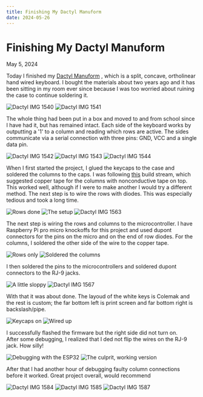 ```yaml
---
title: Finishing My Dactyl Manuform
date: 2024-05-26
---
```


# Finishing My Dactyl Manuform

May 5, 2024

Today I finished my 
[Dactyl Manuform](https://github.com/abstracthat/dactyl-manuform)
, which is a split, concave, ortholinear hand wired keyboard.  I bought the materials 
about two years ago and it has been sitting in my room ever since because I was too 
worried about ruining the case to continue soldering it.

<Row>
  <Img
    src="dactyl/IMG_1540.JPG"
    alt="Dactyl IMG 1540"
    caption="" />
  <Img
    src="dactyl/IMG_1541.JPG"
    alt="Dactyl IMG 1541"
    caption="" />
</Row>

The whole thing had been put in a box and moved to and from school since I have had it, 
but has remained intact.  Each side of the keyboard works by outputting a '1' to a column 
and reading which rows are active.  The sides communicate via a serial connection with 
three pins: GND, VCC and a single data pin.

<Row desc="State of the project">
  <Img
    src="dactyl/IMG_1542.JPG"
    alt="Dactyl IMG 1542"
    caption="" />
  <Img
    src="dactyl/IMG_1543.JPG"
    alt="Dactyl IMG 1543"
    caption="" />
  <Img
    src="dactyl/IMG_1544.JPG"
    alt="Dactyl IMG 1544"
    caption="" />
</Row>

When I first started the project, I glued the keycaps to the case and soldered the columns 
to the caps.  I was following 
[this](https://www.youtube.com/watch?v=dWC_8BOArzc&list=PLJcTwFs4jAY0VnJDXhexZw7X3OIjXQkiY&pp=iAQB)
 build stream, which suggested copper tape for the columns with nonconductive tape on top.  
This worked well, although if I were to make another I would try a different method.  The next 
step is to wire the rows with diodes.  This was especially tedious and took a long time.

<Row>
  <Img
    src="dactyl/IMG_1560.JPG"
    alt="Rows done"
    caption="Rows done" />
  <Img
    src="dactyl/IMG_1562.JPG"
    alt="The setup"
    caption="The setup" />
  <Img
    src="dactyl/IMG_1563.JPG"
    alt="Dactyl IMG 1563"
    caption="" />
</Row>

The next step is wiring the rows and columns to the microcontroller.  I have Raspberry Pi pro micro 
knockoffs for this project and used dupont connectors for the pins on the micro and on the end of 
row diodes.  For the columns, I soldered the other side of the wire to the copper tape.

<Row>
  <Img
    src="dactyl/IMG_1564.JPG"
    alt="Rows only"
    caption="Rows only" />
  <Img
    src="dactyl/IMG_1565.JPG"
    alt="Soldered the columns"
    caption="Soldered the columns" />
</Row>

I then soldered the pins to the microcontrollers and soldered dupont 
connectors to the RJ-9 jacks.

<Row>
  <Img
    src="dactyl/IMG_1566.JPG"
    alt="A little sloppy"
    caption="A little sloppy" />
  <Img
    src="dactyl/IMG_1567.JPG"
    alt="Dactyl IMG 1567"
    caption="" />
</Row>

With that it was about done.  The layoud of the white keys is Colemak and 
the rest is custom; the far bottom left is print screen and far bottom 
right is backslash/pipe.

<Row>
  <Img
    src="dactyl/IMG_1568.JPG"
    alt="Keycaps on"
    caption="Keycaps on" />
  <Img
    src="dactyl/IMG_1570.JPG"
    alt="Wired up"
    caption="Wired up" />
</Row>

I successfully flashed the firmware but the right side did not turn on.  
After some debugging, I realized that I ded not flip the wires on the 
RJ-9 jack.  How silly!

<Row>
  <Img
    src="dactyl/IMG_1571.JPG"
    alt="Debugging with the ESP32"
    caption="Debugging with the ESP32" />
  <Img
    src="dactyl/IMG_1573.JPG"
    alt="The culprit, working version"
    caption="The culprit, working version" />
</Row>

After that I had another hour of debugging faulty column connections before it worked.
Great project overall, would recommend

<Row desc="Final product">
  <Img
    src="dactyl/IMG_1584.JPG"
    alt="Dactyl IMG 1584"
    caption="" />
  <Img
    src="dactyl/IMG_1585.JPG"
    alt="Dactyl IMG 1585"
    caption="" />
  <Img
    src="dactyl/IMG_1587.JPG"
    alt="Dactyl IMG 1587"
    caption="" />
</Row>

